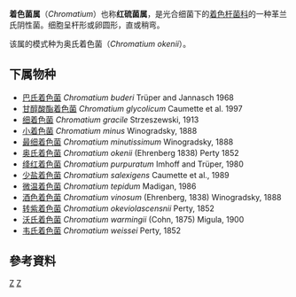 {{Automatic taxobox
| taxon = Chromatium
| authority = Perty, 1852
| type_species = ''Chromatium okenii''
| type_species_authority = Perty, 1852
}}
'''着色菌属'''（''Chromatium''）也称'''红硫菌属'''，是光合细菌下的[[着色杆菌科|着色杆菌科]]的一种革兰氏阴性菌。细胞呈杆形或卵圆形，直或稍弯。

该属的模式种为奥氏着色菌（''Chromatium okenii''）。

==下属物种==
* [[巴氏着色菌|巴氏着色菌]] ''Chromatium buderi''  Trüper and Jannasch 1968
* [[甘醇酸酯着色菌|甘醇酸酯着色菌]] ''Chromatium glycolicum'' Caumette et al. 1997
* [[细着色菌|细着色菌]] ''Chromatium gracile'' Strzeszewski, 1913
* [[小着色菌|小着色菌]] ''Chromatium minus'' Winogradsky, 1888
* [[最细着色菌|最细着色菌]] ''Chromatium minutissimum'' Winogradsky, 1888
* [[奥氏着色菌|奥氏着色菌]] ''Chromatium okenii'' (Ehrenberg 1838) Perty 1852
* [[绛红着色菌|绛红着色菌]] ''Chromatium purpuratum'' Imhoff and Trüper, 1980
* [[少盐着色菌|少盐着色菌]] ''Chromatium salexigens'' Caumette et al., 1989
* [[微温着色菌|微温着色菌]] ''Chromatium tepidum'' Madigan, 1986
* [[酒色着色菌|酒色着色菌]] ''Chromatium vinosum'' (Ehrenberg, 1838) Winogradsky, 1888
* [[转紫着色菌|转紫着色菌]] ''Chromatium okeviolascensnii'' Perty, 1852
* [[沃氏着色菌|沃氏着色菌]] ''Chromatium warmingii'' (Cohn, 1875) Migula, 1900
* [[韦氏着色菌|韦氏着色菌]] ''Chromatium weissei'' Perty, 1852

==參考資料==
{{Reflist}}

{{Taxonbar}}
[[Category:1852年描述的分类群|Z]]
[[Category:着色杆菌科|Z]]